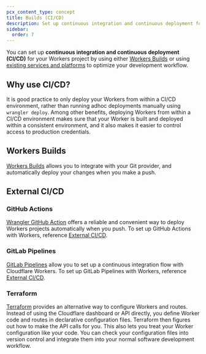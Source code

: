```yaml
---
pcx_content_type: concept
title: Builds (CI/CD)
description: Set up continuous integration and continuous deployment for your Workers.
sidebar:
  order: 7
---
```


You can set up **continuous integration and continuous deployment (CI/CD)** for your Workers project by using either [Workers Builds](#workers-builds) or using [existing services and platforms](#external-cicd) to optimize your development workflow.

## Why use CI/CD?

It is good practice to only deploy your Workers from within a CI/CD environment, rather than running adhoc deployments manually using `wrangler deploy`. Among other benefits, deploying Workers from within a CI/CD environment makes sure that your Worker is built and deployed within a consistent environment, and it also makes it easier to control access to production credentials.

## Workers Builds

[Workers Builds](/workers/ci-cd/builds) allows you to integrate with your Git provider, and automatically deploy your changes when you make a push.

## External CI/CD

### GitHub Actions

[Wrangler GitHub Action](https://github.com/cloudflare/wrangler-action) offers a reliable and convenient way to deploy Workers projects automatically when you push. To set up GitHub Actions with Workers, reference [External CI/CD](/workers/ci-cd/external-cicd).

### GitLab Pipelines

[GitLab Pipelines](https://docs.gitlab.com/ee/ci/pipelines/index.html) allow you to set up a continuous integration flow with Cloudflare Workers. To set up GitLab Pipelines with Workers, reference [External CI/CD](/workers/ci-cd/external-cicd).

### Terraform

[Terraform](https://www.terraform.io/) provides an alternative way to configure Workers and routes. Instead of using the Cloudflare dashboard or API directly, you define Worker code and routes in declarative configuration files. Terraform then figures out how to make the API calls for you. This also lets you treat your Worker configuration like your code. You can check your configuration files into version control and integrate them into your normal software development workflow.
